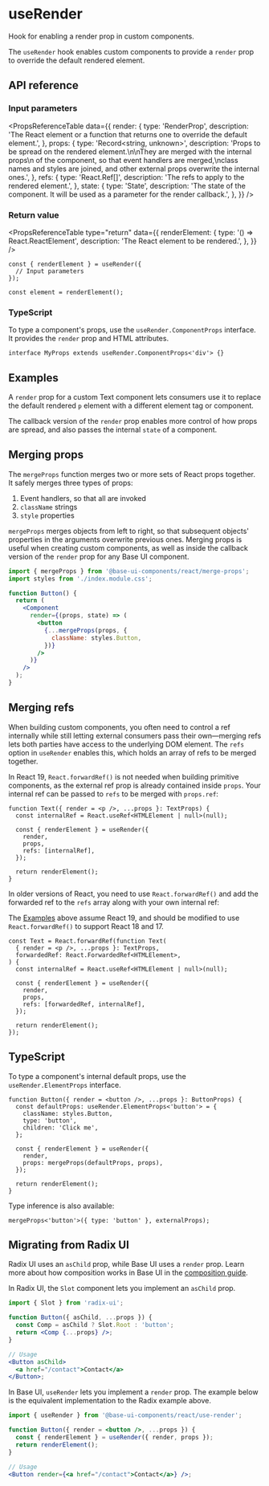 # useRender

<Subtitle>Hook for enabling a render prop in custom components.</Subtitle>

<Meta name="description" content="Hook for enabling a render prop in custom components." />

The `useRender` hook enables custom components to provide a `render` prop to override the default rendered element.

## API reference

### Input parameters

<PropsReferenceTable
  data={{
    render: {
      type: 'RenderProp<State>',
      description:
        'The React element or a function that returns one to override the default element.',
    },
    props: {
      type: 'Record<string, unknown>',
      description:
        'Props to be spread on the rendered element.\n\nThey are merged with the internal props\n of the component, so that event handlers are merged,\nclass names and styles are joined, and other external props overwrite the internal ones.',
    },
    refs: {
      type: 'React.Ref<RenderedElementType>[]',
      description: 'The refs to apply to the rendered element.',
    },
    state: {
      type: 'State',
      description:
        'The state of the component. It will be used as a parameter for the render callback.',
    },
  }}
/>

### Return value

<PropsReferenceTable
  type="return"
  data={{
    renderElement: {
      type: '() => React.ReactElement',
      description: 'The React element to be rendered.',
    },
  }}
/>

```tsx title="renderElement function" "renderElement"
const { renderElement } = useRender({
  // Input parameters
});

const element = renderElement();
```

### TypeScript

To type a component's props, use the `useRender.ComponentProps` interface. It provides the `render` prop and HTML attributes.

```tsx title="Typing component props"
interface MyProps extends useRender.ComponentProps<'div'> {}
```

## Examples

A `render` prop for a custom Text component lets consumers use it to replace the default rendered `p` element with a different element tag or component.

<Demo path="./demos/render" />

The callback version of the `render` prop enables more control of how props are spread, and also passes the internal `state` of a component.

<Demo path="./demos/render-callback" />

## Merging props

The `mergeProps` function merges two or more sets of React props together. It safely merges three types of props:

1. Event handlers, so that all are invoked
2. `className` strings
3. `style` properties

`mergeProps` merges objects from left to right, so that subsequent objects' properties in the arguments overwrite previous ones. Merging props is useful when creating custom components, as well as inside the callback version of the `render` prop for any Base UI component.

```jsx title="Using mergeProps in the render callback"
import { mergeProps } from '@base-ui-components/react/merge-props';
import styles from './index.module.css';

function Button() {
  return (
    <Component
      render={(props, state) => (
        <button
          {...mergeProps(props, {
            className: styles.Button,
          })}
        />
      )}
    />
  );
}
```

## Merging refs

When building custom components, you often need to control a ref internally while still letting external consumers pass their own—merging refs lets both parties have access to the underlying DOM element. The `refs` option in `useRender` enables this, which holds an array of refs to be merged together.

In React 19, `React.forwardRef()` is not needed when building primitive components, as the external ref prop is already contained inside `props`. Your internal ref can be passed to `refs` to be merged with `props.ref`:

```tsx title="React 19" {7} "internalRef"
function Text({ render = <p />, ...props }: TextProps) {
  const internalRef = React.useRef<HTMLElement | null>(null);

  const { renderElement } = useRender({
    render,
    props,
    refs: [internalRef],
  });

  return renderElement();
}
```

In older versions of React, you need to use `React.forwardRef()` and add the forwarded ref to the `refs` array along with your own internal ref:

The [Examples](#examples) above assume React 19, and should be modified to use `React.forwardRef()` to support React 18 and 17.

```tsx title="React 18 and 17" {10} "forwardedRef" "internalRef"
const Text = React.forwardRef(function Text(
  { render = <p />, ...props }: TextProps,
  forwardedRef: React.ForwardedRef<HTMLElement>,
) {
  const internalRef = React.useRef<HTMLElement | null>(null);

  const { renderElement } = useRender({
    render,
    props,
    refs: [forwardedRef, internalRef],
  });

  return renderElement();
});
```

## TypeScript

To type a component's internal default props, use the `useRender.ElementProps` interface.

```tsx title="Typing default props"
function Button({ render = <button />, ...props }: ButtonProps) {
  const defaultProps: useRender.ElementProps<'button'> = {
    className: styles.Button,
    type: 'button',
    children: 'Click me',
  };

  const { renderElement } = useRender({
    render,
    props: mergeProps(defaultProps, props),
  });

  return renderElement();
}
```

Type inference is also available:

```tsx title="Type inference"
mergeProps<'button'>({ type: 'button' }, externalProps);
```

## Migrating from Radix UI

Radix UI uses an `asChild` prop, while Base UI uses a `render` prop. Learn more about how composition works in Base UI in the [composition guide](/react/handbook/composition).

In Radix UI, the `Slot` component lets you implement an `asChild` prop.

```jsx title="Radix UI Slot component"
import { Slot } from 'radix-ui';

function Button({ asChild, ...props }) {
  const Comp = asChild ? Slot.Root : 'button';
  return <Comp {...props} />;
}

// Usage
<Button asChild>
  <a href="/contact">Contact</a>
</Button>;
```

In Base UI, `useRender` lets you implement a `render` prop. The example below is the equivalent implementation to the Radix example above.

```jsx title="Base UI render prop"
import { useRender } from '@base-ui-components/react/use-render';

function Button({ render = <button />, ...props }) {
  const { renderElement } = useRender({ render, props });
  return renderElement();
}

// Usage
<Button render={<a href="/contact">Contact</a>} />;
```
